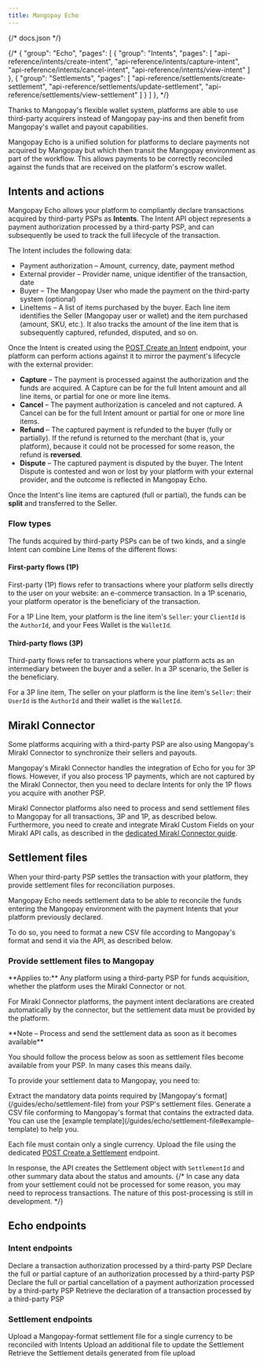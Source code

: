 ```yaml
---
title: Mangopay Echo
---
```


{/* docs.json */}

{/* 
          {
            "group": "Echo",
            "pages": [
              {
                "group": "Intents",
                "pages": [
                  "api-reference/intents/create-intent",
                  "api-reference/intents/capture-intent",
                  "api-reference/intents/cancel-intent",
                  "api-reference/intents/view-intent"
                ]
              },
              {
                "group": "Settlements",
                "pages": [
                  "api-reference/settlements/create-settlement",
                  "api-reference/settlements/update-settlement",
                  "api-reference/settlements/view-settlement"
                ]
              }
            ]
          },
*/}

Thanks to Mangopay's flexible wallet system, platforms are able to use third-party acquirers instead of Mangopay pay-ins and then benefit from Mangopay's wallet and payout capabilities. 

Mangopay Echo is a unified solution for platforms to declare payments not acquired by Mangopay but which then transit the Mangopay environment as part of the workflow. This allows payments to be correctly reconciled against the funds that are received on the platform's escrow wallet.

## Intents and actions

Mangopay Echo allows your platform to compliantly declare transactions acquired by third-party PSPs as **Intents**. The Intent API object represents a payment authorization processed by a third-party PSP, and can subsequently be used to track the full lifecycle of the transaction.

The Intent includes the following data: 
- Payment authorization – Amount, currency, date, payment method
- External provider – Provider name, unique identifier of the transaction, date
- Buyer – The Mangopay User who made the payment on the third-party system (optional)
- LineItems – A list of items purchased by the buyer. Each line item identifies the Seller (Mangopay user or wallet) and the item purchased (amount, SKU, etc.). It also tracks the amount of the line item that is subsequently captured, refunded, disputed, and so on.

Once the Intent is created using the [POST Create an Intent](/api-reference/intents/create-intent) endpoint, your platform can perform actions against it to mirror the payment's lifecycle with the external provider:
- **Capture** – The payment is processed against the authorization and the funds are acquired. A Capture can be for the full Intent amount and all line items, or partial for one or more line items. 
- **Cancel** – The payment authorization is canceled and not captured. A Cancel can be for the full Intent amount or partial for one or more line items.
- **Refund** – The captured payment is refunded to the buyer (fully or partially). If the refund is returned to the merchant (that is, your platform), because it could not be processed for some reason, the refund is **reversed**. 
- **Dispute** – The captured payment is disputed by the buyer. The Intent Dispute is contested and won or lost by your platform with your external provider, and the outcome is reflected in Mangopay Echo.

Once the Intent's line items are captured (full or partial), the funds can be **split** and transferred to the Seller. 

### Flow types

The funds acquired by third-party PSPs can be of two kinds, and a single Intent can combine Line Items of the different flows:

#### First-party flows (1P)
First-party (1P) flows refer to transactions where your platform sells directly to the user on your website: an e-commerce transaction. In a 1P scenario, your platform operator is the beneficiary of the transaction.

For a 1P Line Item, your platform is the line item's `Seller`: your `ClientId` is the `AuthorId`, and your Fees Wallet is the `WalletId`.

#### Third-party flows (3P)
Third-party flows refer to transactions where your platform acts as an intermediary between the buyer and a seller. In a 3P scenario, the Seller is the beneficiary. 

For a 3P line item, The seller on your platform is the line item's `Seller`: their `UserId` is the `AuthorId` and their wallet is the `WalletId`.

## Mirakl Connector

Some platforms acquiring with a third-party PSP are also using Mangopay's Mirakl Connector to synchronize their sellers and payouts.

Mangopay's Mirakl Connector handles the integration of Echo for you for 3P flows. However, if you also process 1P payments, which are not captured by the Mirakl Connector, then you need to declare Intents for only the 1P flows you acquire with another PSP.

Mirakl Connector platforms also need to process and send settlement files to Mangopay for all transactions, 3P and 1P, as described below. Furthermore, you need to create and integrate Mirakl Custom Fields on your Mirakl API calls, as described in the [dedicated Mirakl Connector guide](/guides/echo/mirakl).

## Settlement files

When your third-party PSP settles the transaction with your platform, they provide settlement files for reconciliation purposes. 

Mangopay Echo needs settlement data to be able to reconcile the funds entering the Mangopay environment with the payment Intents that your platform previously declared.

To do so, you need to format a new CSV file according to Mangopay's format and send it via the API, as described below.

### Provide settlement files to Mangopay

<Info>
**Applies to:** Any platform using a third-party PSP for funds acquisition, whether the platform uses the Mirakl Connector or not.

For Mirakl Connector platforms, the payment intent declarations are created automatically by the connector, but the settlement data must be provided by the platform.
</Info>

<Note>
**Note – Process and send the settlement data as soon as it becomes available** 

You should follow the process below as soon as settlement files become available from your PSP. In many cases this means daily.
</Note>

To provide your settlement data to Mangopay, you need to: 

<Steps>
<Step title="Extract the relevant data from your PSP's files">
Extract the mandatory data points required by [Mangopay's format](/guides/echo/settlement-file) from your PSP's settlement files.
</Step>
<Step title="Create a CSV according to Mangopay's format">
Generate a CSV file conforming to Mangopay's format that contains the extracted data. You can use the [example template](/guides/echo/settlement-file#example-template) to help you. 

Each file must contain only a single currency.
</Step>
<Step title="Send the file via the dedicated API endpoint">
Upload the file using the dedicated [POST Create a Settlement](/api-reference/settlements/create-settlement) endpoint.

In response, the API creates the Settlement object with `SettlementId` and other summary data about the status and amounts.
</Step>
{/* <Step title="Handle unprocessed data (if required)">
In case any data from your settlement could not be processed for some reason, you may need to reprocess transactions. The nature of this post-processing is still in development.
</Step> */}
</Steps>

## Echo endpoints

### Intent endpoints 

<CardGroup>
<Card title="POST Create an Intent" href="/api-reference/intents/create-intent">
Declare a transaction authorization processed by a third-party PSP
</Card>
<Card title="POST Capture an Intent" href="api-reference/intents/capture-intent">
Declare the full or partial capture of an authorization processed by a third-party PSP
</Card>
<Card title="PUT Cancel an Intent" href="api-reference/intents/cancel-intent">
Declare the full or partial cancellation of a payment authorization processed by a third-party PSP
</Card>
<Card title="GET View an Intent" href="api-reference/intents/view-intent">
Retrieve the declaration of a transaction processed by a third-party PSP
</Card>
</CardGroup>

### Settlement endpoints

<CardGroup>
<Card title="POST Create a Settlement" href="/api-reference/settlements/create-settlement">
Upload a Mangopay-format settlement file for a single currency to be reconciled with Intents
</Card>
<Card title="PUT Update a Settlement" href="api-reference/settlements/update-settlement">
Upload an additional file to update the Settlement
</Card>
<Card title="GET View a Settlement" href="api-reference/settlements/view-settlement">
Retrieve the Settlement details generated from file upload
</Card>
</CardGroup>